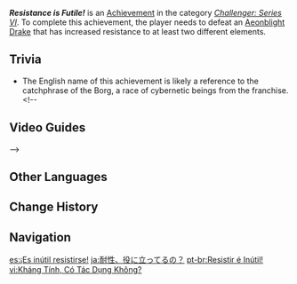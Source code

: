 {{Achievement Infobox
|id           = 82139
|order id     = 2139
|category     = Challenger: Series VI
|description  = Defeat an [[Aeonblight Drake]] that has increased resistance to at least two different elements.
|requirements = 
|primogems    = 5
|tracking     = 
|topic        = Aeonblight Drake
|hidden       = 
}}
'''''Resistance is Futile!''''' is an [[Achievement]] in the category ''[[Challenger: Series VI]]''. To complete this achievement, the player needs to defeat an [[Aeonblight Drake]] that has increased resistance to at least two different elements.
<!--
==Gameplay Notes==
-->
==Trivia==
* The English name of this achievement is likely a reference to the catchphrase of the Borg, a race of cybernetic beings from the ''{{w|Star Trek}}'' franchise.<!--
==Video Guides==
{{EVT
|video1   = 
|caption1 = 
}}
-->

==Other Languages==
{{Other Languages
|en      = Resistance is Futile!
|zhs     = 抗性，有用吗？
|zhs_rm  = Kàngxìng, yǒuyòng ma?
|zht     = 抗性，有用嗎？
|zht_rm  = Kàngxìng, yǒuyòng ma?
|zh_tl   = 
|ja      = 耐性、役に立ってるの？
|ja_rm   = Taisei, Yaku ni Tatteru no?
|ja_tl   = 
|ko      = 내성, 너 혹시 뭐 돼?
|ko_rm   = Naeseong, Neo Hokssi Mwo Dwae?
|ko_tl   = Resistance, You Can be Something?
|ko_note = The Korean name, {{ko|내성, 너 혹시 뭐 돼?}}, references the phrase {{ko|너 혹시 뭐 돼?}}, which was popularized by beauty Youtuber {{ko|레오제이|tl=LeoJ.}}
|es      = ¡Es inútil resistirse!
|es_tl   = It's Useless to Resist!
|fr      = Toute résistance est vaine !
|fr_tl   = All Resistance is Futile!
|ru      = Сопротивление бесполезно!
|ru_tl   = Resistance is Futile!
|th      = ความต้านทานช่วยได้เหรอ?
|th_rm   = 
|th_tl   = 
|vi      = Kháng Tính, Có Tác Dụng Không?
|vi_tl   = 
|de      = Widerstand ist zwecklos!
|de_tl   = Resistance is Futile!
|id      = Percuma Saja Melawan
|id_tl   = It's Useless to Fight Back
|pt      = Resistir é Inútil!
|pt_tl   = 
|tr      = Boşuna Direnme!
|tr_tl   = Don't Resist in Vain!
|it      = È inutile resistere!
|it_tl   = 
}}

==Change History==
{{Change History|3.1}}
<!--
==References==
{{Reflist}}
-->
==Navigation==
{{Achievement Navbox}}

[[es:¡Es inútil resistirse!]]
[[ja:耐性、役に立ってるの？]]
[[pt-br:Resistir é Inútil!]]
[[vi:Kháng Tính, Có Tác Dụng Không?]]